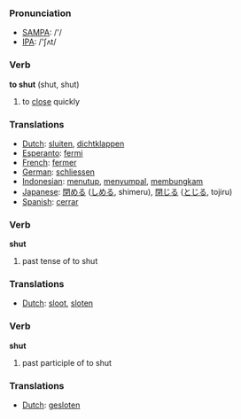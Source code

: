 === Pronunciation ===
*[[w:SAMPA|SAMPA]]: /'/
*[[w:IPA|IPA]]: /'ʃʌt/

=== Verb ===

'''to shut''' (shut, shut)

# to [[close]] quickly

=== Translations ===
*[[Dutch]]: [[sluiten]], [[dichtklappen]]
*[[Esperanto]]: [[fermi]]
*[[French]]: [[fermer]]
*[[German]]: [[schliessen]]
*[[Indonesian]]: [[tutup|menutup]], [[sumpal|menyumpal]], [[bungkam|membungkam]]
*[[Japanese]]: [[閉める]] ([[しめる]], shimeru), [[閉じる]] ([[とじる]], tojiru)
*[[Spanish]]: [[cerrar]]

=== Verb ===

'''shut'''

# past tense of to shut

=== Translations ===
*[[Dutch]]: [[sloot]], [[sloten]]

=== Verb ===

'''shut'''

# past participle of to shut

=== Translations ===
*[[Dutch]]: [[gesloten]]
